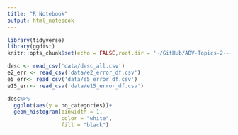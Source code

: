```yaml
---
title: "R Notebook"
output: html_notebook
---
```


 

```r
library(tidyverse)
library(ggdist)
knitr::opts_chunk$set(echo = FALSE,root.dir = '~/GitHub/ADV-Topics-2---DSR-w-R/Data Exercise/DE3')

```

```r

desc <- read_csv('data/desc_all.csv')
e2_err <- read_csv('data/e2_error_df.csv') 
e5_err<- read_csv('data/e5_error_df.csv')
e15_err<- read_csv('data/e15_error_df.csv')

```

```r
desc%>%
  ggplot(aes(y = no_categories))+
  geom_histogram(binwidth = 1,
                 color = "white", 
                 fill = "black")

```

